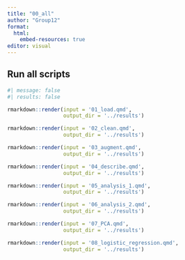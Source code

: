 ```yaml
---
title: "00_all"
author: "Group12"
format:
  html:
    embed-resources: true
editor: visual
---
```


## Run all scripts

```r

#| message: false
#| results: false

rmarkdown::render(input = '01_load.qmd',
                  output_dir = '../results')

rmarkdown::render(input = '02_clean.qmd',
                  output_dir = '../results')

rmarkdown::render(input = '03_augment.qmd',
                  output_dir = '../results')

rmarkdown::render(input = '04_describe.qmd',
                  output_dir = '../results')

rmarkdown::render(input = '05_analysis_1.qmd',
                  output_dir = '../results')

rmarkdown::render(input = '06_analysis_2.qmd',
                  output_dir = '../results')

rmarkdown::render(input = '07_PCA.qmd',
                  output_dir = '../results')

rmarkdown::render(input = '08_logistic_regression.qmd',
                  output_dir = '../results')

```

